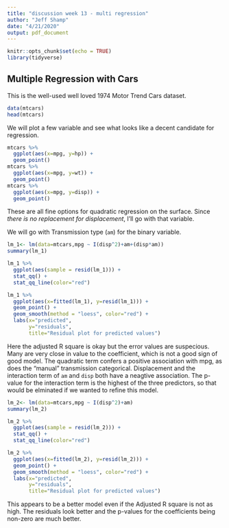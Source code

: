 ```yaml
---
title: "discussion week 13 - multi regression"
author: "Jeff Shamp"
date: "4/21/2020"
output: pdf_document
---
```


```r
knitr::opts_chunk$set(echo = TRUE)
library(tidyverse)
```

## Multiple Regression with Cars

This is the well-used well loved 1974 Motor Trend Cars dataset.

```r
data(mtcars)
head(mtcars)
```

We will plot a few variable and see what looks like a decent candidate for regression. 


```r
mtcars %>%
  ggplot(aes(x=mpg, y=hp)) +
  geom_point()
mtcars %>%
  ggplot(aes(x=mpg, y=wt)) +
  geom_point()
mtcars %>%
  ggplot(aes(x=mpg, y=disp)) +
  geom_point()
```

These are all fine options for quadratic regression on the surface. Since _there is no replacement for displacement_, I'll go with that variable. 

We will go with Transmission type (`am`) for the binary variable. 


```r
lm_1<- lm(data=mtcars,mpg ~ I(disp^2)+am+(disp*am))
summary(lm_1)
```

```r
lm_1 %>%
  ggplot(aes(sample = resid(lm_1))) +
  stat_qq() +
  stat_qq_line(color="red")

lm_1 %>%
  ggplot(aes(x=fitted(lm_1), y=resid(lm_1))) +
  geom_point() + 
  geom_smooth(method = "loess", color="red") +
  labs(x="predicted",
       y="residuals",
       title="Residual plot for predicted values")
```


Here the adjusted R square is okay but the error values are suspecious. Many are very close in value to the coefficient, which is not a good sign of good model. The quadratic term confers a positive association with mpg, as does the "manual" transmission categorical. Displacement and the interaction term of `am` and `disp` both have a neagtive association. The p-value for the interaction term is the highest of the three predictors, so that would be elminated if we wanted to refine this model. 

```r
lm_2<- lm(data=mtcars,mpg ~ I(disp^2)+am)
summary(lm_2)
```

```r
lm_2 %>%
  ggplot(aes(sample = resid(lm_2))) +
  stat_qq() +
  stat_qq_line(color="red")

lm_2 %>%
  ggplot(aes(x=fitted(lm_2), y=resid(lm_2))) +
  geom_point() + 
  geom_smooth(method = "loess", color="red") +
  labs(x="predicted",
       y="residuals",
       title="Residual plot for predicted values")
```


This appears to be a better model even if the Adjusted R square is not as high. The residuals look better and the p-values for the coefficients being non-zero are much better. 

